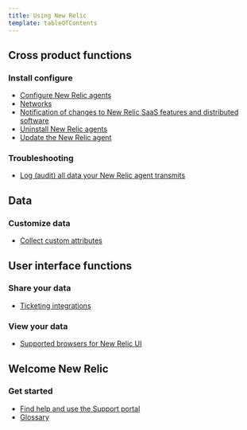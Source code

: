 ```yaml
---
title: Using New Relic
template: tableOfContents
---
```


## Cross product functions

### Install configure

* [Configure New Relic agents](/docs/using-new-relic/cross-product-functions/install-configure/configure-agent)
* [Networks](/docs/using-new-relic/cross-product-functions/install-configure/networks)
* [Notification of changes to New Relic SaaS features and distributed software](/docs/using-new-relic/cross-product-functions/install-configure/notification-changes-new-relic-saas-features-distributed-software)
* [Uninstall New Relic agents](/docs/using-new-relic/cross-product-functions/install-configure/uninstall-agent)
* [Update the New Relic agent](/docs/using-new-relic/cross-product-functions/install-configure/update-new-relic-agent)

### Troubleshooting

* [Log (audit) all data your New Relic agent transmits](/docs/using-new-relic/cross-product-functions/troubleshooting/log-audit-all-data-your-new-relic-agent-transmits)

## Data

### Customize data

* [Collect custom attributes](/docs/using-new-relic/data/customize-data/collect-custom-attributes)

## User interface functions

### Share your data

* [Ticketing integrations](/docs/using-new-relic/user-interface-functions/share-your-data/ticketing-integrations)

### View your data

* [Supported browsers for New Relic UI](/docs/using-new-relic/user-interface-functions/view-your-data/supported-browsers-new-relics-ui)

## Welcome New Relic

### Get started

* [Find help and use the Support portal](/docs/using-new-relic/welcome-new-relic/get-started/find-help-use-support-portal)
* [Glossary](/docs/using-new-relic/welcome-new-relic/get-started/glossary)
